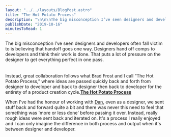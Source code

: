 ```yaml
---
layout: "../../layouts/BlogPost.astro"
title: "The Hot Potato Process"
description: "\n\n\nThe big misconception I’ve seen designers and developers often fall victim to is believing that handoff goes one way. Designers hand off comps to developers and think their work is done. That puts a lot of pressure on the designer to get everything perfect in one pass.\n\n\n\nInstead, great collaboration follows what Brad Frost and I call “The Hot Potato Process,” where ideas are passed quickly back and forth from designer to developer and back to designer then back to developer for the entirety "
publishDate: "2019-10-16"
minutesToRead: 1
---
```


<div class="blockquote">
<div><p>The big misconception I’ve seen designers and developers often fall victim to is believing that handoff goes one way. Designers hand off comps to developers and think their work is done. That puts a lot of pressure on the designer to get everything perfect in one pass.<br><br><br>
Instead, great collaboration follows what Brad Frost and I call “The Hot Potato Process,” where ideas are passed quickly back and forth from designer to developer and back to designer then back to developer for the entirety of a product creation cycle.<strong><a href="http://danmall.me/articles/hot-potato-process/?ref=antonsten.com">The Hot Potato Process</a></strong></p></div>
</div>

<p>When I've had the honour of working with <a href="http://danmall.me/?ref=antonsten.com">Dan</a>, even as a designer, we sent stuff back and forward quite a bit and there was never this need to feel that something was 'more or less done' before passing it over. Instead, really rough ideas were sent back and iterated on. It's a process I really enjoyed and I can only imagine the difference in both process and output when it's between designer and developer.</p>